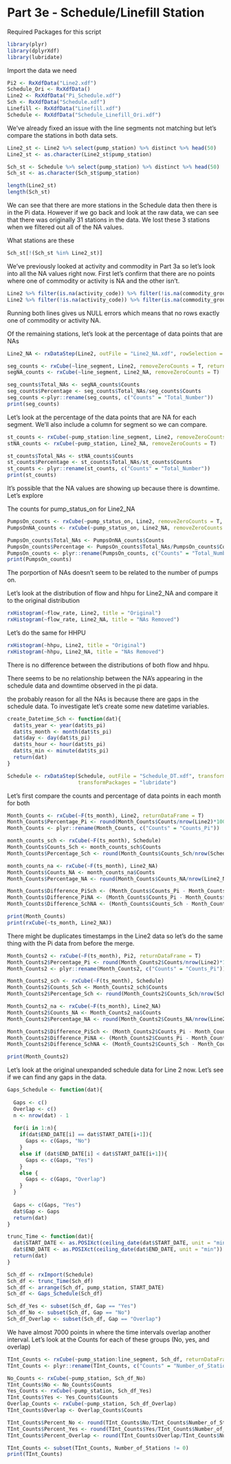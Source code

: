 # Part 3e - Schedule/Linefill Station

Required Packages for this script

```r

library(plyr)
library(dplyrXdf)
library(lubridate)

```

Import the data we need

```r

Pi2 <- RxXdfData("Line2.xdf")
Schedule_Ori <- RxXdfData()
Line2 <- RxXdfData("Pi_Schedule.xdf")
Sch <- RxXdfData("Schedule.xdf")
Linefill <- RxXdfData("Linefill.xdf")
Schedule <- RxXdfData("Schedule_Linefill_Ori.xdf")

```

We've already fixed an issue with the line segments not matching but let's compare the stations in both data sets.

```r

Line2_st <- Line2 %>% select(pump_station) %>% distinct %>% head(50)
Line2_st <- as.character(Line2_st$pump_station)

Sch_st <- Schedule %>% select(pump_station) %>% distinct %>% head(50)
Sch_st <- as.character(Sch_st$pump_station)

length(Line2_st)
length(Sch_st)

```

We can see that there are more stations in the Schedule data then there is in the Pi data. However if we go back and look at the raw data, we can see that there was originally 31 stations in the data. We lost these 3 stations when we filtered out all of the NA values.

What stations are these

```r

Sch_st[!(Sch_st %in% Line2_st)]

```

We've previously looked at activity and commodity in Part 3a so let's look into all the NA values right now. First let's confirm that there are no points where one of commodity or activity is NA and the other isn't.

```r

Line2 %>% filter(is.na(activity_code)) %>% filter(!is.na(commodity_group)) %>% nrow
Line2 %>% filter(!is.na(activity_code)) %>% filter(is.na(commodity_group)) %>% nrow

```

Running both lines gives us NULL errors which means that no rows exactly one of commodity or activity NA.

Of the remaining stations, let's look at the percentage of data points that are NAs

```r

Line2_NA <- rxDataStep(Line2, outFile = "Line2_NA.xdf", rowSelection = (is.na(activity_code) == TRUE))

seg_counts <- rxCube(~line_segment, Line2, removeZeroCounts = T, returnDataFrame = T)
segNA_counts <- rxCube(~line_segment, Line2_NA, removeZeroCounts = T)

seg_counts$Total_NAs <- segNA_counts$Counts
seg_counts$Percentage <- seg_counts$Total_NAs/seg_counts$Counts
seg_counts <-plyr::rename(seg_counts, c("Counts" = "Total_Number"))
print(seg_counts)

```

Let's look at the percentage of the data points that are NA for each segment. We'll also include a column for segment so we can compare.

```r

st_counts <- rxCube(~pump_station:line_segment, Line2, removeZeroCounts = T, returnDataFrame = T)
stNA_counts <- rxCube(~pump_station, Line2_NA, removeZeroCounts = T)

st_counts$Total_NAs <- stNA_counts$Counts
st_counts$Percentage <- st_counts$Total_NAs/st_counts$Counts
st_counts <- plyr::rename(st_counts, c("Counts" = "Total_Number"))
print(st_counts)

```

It's possible that the NA values are showing up because there is downtime. Let's explore

The counts for pump_status_on for Line2_NA

```r

PumpsOn_counts <- rxCube(~pump_status_on, Line2, removeZeroCounts = T, returnDataFrame = T)
PumpsOnNA_counts <- rxCube(~pump_status_on, Line2_NA, removeZeroCounts = T)

PumpsOn_counts$Total_NAs <- PumpsOnNA_counts$Counts
PumpsOn_counts$Percentage <- PumpsOn_counts$Total_NAs/PumpsOn_counts$Counts
PumpsOn_counts <- plyr::rename(PumpsOn_counts, c("Counts" = "Total_Number"))
print(PumpsOn_counts)

```

The porportion of NAs doesn't seem to be related to the number of pumps on.

Let's look at the distribution of flow and hhpu for Line2_NA and compare it to the original distribution

```r

rxHistogram(~flow_rate, Line2, title = "Original")
rxHistogram(~flow_rate, Line2_NA, title = "NAs Removed")

```

Let's do the same for HHPU

```r

rxHistogram(~hhpu, Line2, title = "Original")
rxHistogram(~hhpu, Line2_NA, title = "NAs Removed")

```

There is no difference between the distributions of both flow and hhpu.

There seems to be no relationship between the NA's appearing in the schedule data and downtime observed in the pi data.

the probably reason for all the NAs is because there are gaps in the schedule data. To investigate let's create some new datetime variables.

```r

create_Datetime_Sch <- function(dat){
  dat$ts_year <- year(dat$ts_pi)
  dat$ts_month <- month(dat$ts_pi)
  dat$day <- day(dat$ts_pi)
  dat$ts_hour <- hour(dat$ts_pi)
  dat$ts_min <- minute(dat$ts_pi)
  return(dat)
}

Schedule <- rxDataStep(Schedule, outFile = "Schedule_DT.xdf", transformFunc = create_Datetime_Sch,
                       transformPackages = "lubridate")

```

Let's first compare the counts and percentage of data points in each month for both

```r

Month_Counts <- rxCube(~F(ts_month), Line2, returnDataFrame = T)
Month_Counts$Percentage_Pi <- round(Month_Counts$Counts/nrow(Line2)*100,2)
Month_Counts <- plyr::rename(Month_Counts, c("Counts" = "Counts_Pi"))

month_counts_sch <- rxCube(~F(ts_month), Schedule)
Month_Counts$Counts_Sch <- month_counts_sch$Counts
Month_Counts$Percentage_Sch <- round(Month_Counts$Counts_Sch/nrow(Schedule)*100,2)

month_counts_na <- rxCube(~F(ts_month), Line2_NA)
Month_Counts$Counts_NA <- month_counts_na$Counts
Month_Counts$Percentage_NA <- round(Month_Counts$Counts_NA/nrow(Line2_NA)*100,2)

Month_Counts$Difference_PiSch <- (Month_Counts$Counts_Pi - Month_Counts$Counts_Sch)
Month_Counts$Difference_PiNA <- (Month_Counts$Counts_Pi - Month_Counts$Counts_NA)
Month_Counts$Difference_SchNA <- (Month_Counts$Counts_Sch - Month_Counts$Counts_NA)

print(Month_Counts)
print(rxCube(~ts_month, Line2_NA))

```

There might be duplicates timestamps in the Line2 data so let's do the same thing with the Pi data from before the merge.

```r

Month_Counts2 <- rxCube(~F(ts_month), Pi2, returnDataFrame = T)
Month_Counts2$Percentage_Pi <- round(Month_Counts2$Counts/nrow(Line2)*100,2)
Month_Counts2 <- plyr::rename(Month_Counts2, c("Counts" = "Counts_Pi"))

Month_Counts2_sch <- rxCube(~F(ts_month), Schedule)
Month_Counts2$Counts_Sch <- Month_Counts2_sch$Counts
Month_Counts2$Percentage_Sch <- round(Month_Counts2$Counts_Sch/nrow(Schedule)*100,2)

Month_Counts2_na <- rxCube(~F(ts_month), Line2_NA)
Month_Counts2$Counts_NA <- Month_Counts2_na$Counts
Month_Counts2$Percentage_NA <- round(Month_Counts2$Counts_NA/nrow(Line2_NA)*100,2)

Month_Counts2$Difference_PiSch <- (Month_Counts2$Counts_Pi - Month_Counts2$Counts_Sch)
Month_Counts2$Difference_PiNA <- (Month_Counts2$Counts_Pi - Month_Counts2$Counts_NA)
Month_Counts2$Difference_SchNA <- (Month_Counts2$Counts_Sch - Month_Counts2$Counts_NA)

print(Month_Counts2)

```

Let's look at the original unexpanded schedule data for Line 2 now. Let's see if we can find any gaps in the data.

```r

Gaps_Schedule <- function(dat){
  
  Gaps <- c()
  Overlap <- c()
  n <- nrow(dat) - 1
  
  for(i in 1:n){
    if(dat$END_DATE[i] == dat$START_DATE[i+1]){
      Gaps <- c(Gaps, "No")
    }
    else if (dat$END_DATE[i] < dat$START_DATE[i+1]){
      Gaps <- c(Gaps, "Yes")
    }
    else {
      Gaps <- c(Gaps, "Overlap")
    }
  }
  
  Gaps <- c(Gaps, "Yes")
  dat$Gap <- Gaps
  return(dat)
}

trunc_Time <- function(dat){
  dat$START_DATE <- as.POSIXct(ceiling_date(dat$START_DATE, unit = "min"))
  dat$END_DATE <- as.POSIXct(ceiling_date(dat$END_DATE, unit = "min"))
  return(dat)
}

Sch_df <- rxImport(Schedule)
Sch_df <- trunc_Time(Sch_df)
Sch_df <- arrange(Sch_df, pump_station, START_DATE)
Sch_df <- Gaps_Schedule(Sch_df)

Sch_df_Yes <- subset(Sch_df, Gap == "Yes")
Sch_df_No <- subset(Sch_df, Gap == "No")
Sch_df_Overlap <- subset(Sch_df, Gap == "Overlap")

```

We have almost 7000 points in where the time intervals overlap another interval. Let's look at the Counts for each of these groups (No, yes, and overlap)

```r

TInt_Counts <- rxCube(~pump_station:line_segment, Sch_df, returnDataFrame = T)
TInt_Counts <- plyr::rename(TInt_Counts, c("Counts" = "Number_of_Stations"))

No_Counts <- rxCube(~pump_station, Sch_df_No)
TInt_Counts$No <- No_Counts$Counts
Yes_Counts <- rxCube(~pump_station, Sch_df_Yes)
TInt_Counts$Yes <- Yes_Counts$Counts
Overlap_Counts <- rxCube(~pump_station, Sch_df_Overlap)
TInt_Counts$Overlap <- Overlap_Counts$Counts

TInt_Counts$Percent_No <- round(TInt_Counts$No/TInt_Counts$Number_of_Stations*100,2)
TInt_Counts$Percent_Yes <- round(TInt_Counts$Yes/TInt_Counts$Number_of_Stations*100,2)
TInt_Counts$Percent_Overlap <- round(TInt_Counts$Overlap/TInt_Counts$Number_of_Stations*100,2)

TInt_Counts <- subset(TInt_Counts, Number_of_Stations != 0)
print(TInt_Counts)

```

